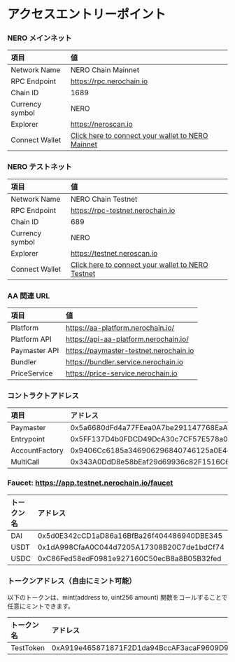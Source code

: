 # アクセスエントリーポイント

### NERO メインネット

| 項目            | 値                                                                                      |
| :-------------- | :-------------------------------------------------------------------------------------- |
| Network Name    | NERO Chain Mainnet                                                                      |
| RPC Endpoint    | https://rpc.nerochain.io                                                                |
| Chain ID        | 1689                                                                                    |
| Currency symbol | NERO                                                                                    |
| Explorer        | https://neroscan.io                                                                     |
| Connect Wallet  | [Click here to connect your wallet to NERO Mainnet](https://chainlist.org/?search=Nero) |

### NERO テストネット

| 項目            | 値                                                                                                    |
| :-------------- | :---------------------------------------------------------------------------------------------------- |
| Network Name    | NERO Chain Testnet                                                                                    |
| RPC Endpoint    | https://rpc-testnet.nerochain.io                                                                      |
| Chain ID        | 689                                                                                                   |
| Currency symbol | NERO                                                                                                  |
| Explorer        | https://testnet.neroscan.io                                                                           |
| Connect Wallet  | [Click here to connect your wallet to NERO Testnet](https://chainlist.org/?search=Nero&testnets=true) |

### AA 関連 URL

| 項目          | 値                                     |
| :------------ | :------------------------------------- |
| Platform      | https://aa-platform.nerochain.io/      |
| Platform API  | https://api-aa-platform.nerochain.io/  |
| Paymaster API | https://paymaster-testnet.nerochain.io |
| Bundler       | https://bundler.service.nerochain.io   |
| PriceService  | https://price-service.nerochain.io     |

### コントラクトアドレス

| 項目           | アドレス                                   |
| :------------- | :----------------------------------------- |
| Paymaster      | 0x5a6680dFd4a77FEea0A7be291147768EaA2414ad |
| Entrypoint     | 0x5FF137D4b0FDCD49DcA30c7CF57E578a026d2789 |
| AccountFactory | 0x9406Cc6185a346906296840746125a0E44976454 |
| MultiCall      | 0x343A0DdD8e58bEaf29d69936c82F1516C6677B0E |

### Faucet: https://app.testnet.nerochain.io/faucet

| トークン名 | アドレス                                   |
| :--------- | :----------------------------------------- |
| DAI        | 0x5d0E342cCD1aD86a16BfBa26f404486940DBE345 |
| USDT       | 0x1dA998CfaA0C044d7205A17308B20C7de1bdCf74 |
| USDC       | 0xC86Fed58edF0981e927160C50ecB8a8B05B32fed |

### トークンアドレス（自由にミント可能）

以下のトークンは、mint(address to, uint256 amount) 関数をコールすることで任意にミントできます。

| トークン名 | アドレス                                   |
| :--------- | :----------------------------------------- |
| TestToken  | 0xA919e465871871F2D1da94BccAF3acaF9609D968 |
